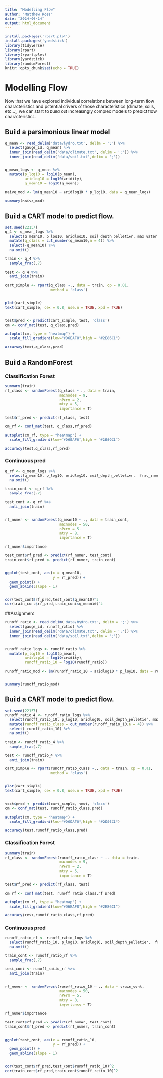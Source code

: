 ```yaml
---
title: "Modelling Flow"
author: "Matthew Ross"
date: "2024-04-24"
output: html_document
---
```


```r

install.packages('rpart.plot')
install.packages('yardstick')
library(tidyverse)
library(rpart)
library(rpart.plot)
library(yardstick)
library(randomForest)
knitr::opts_chunk$set(echo = TRUE)
```

# Modelling Flow

Now that we have explored individual correlations between long-term flow 
characteristics and potential drivers of those characteristics (climate,
soils, etc...), we can start to build out increasingly complex models
to predict flow characteristics. 



## Build a parsimonious linear model



```r

q_mean <- read_delim('data/hydro.txt', delim = ';') %>%
  select(gauge_id, q_mean) %>%
  inner_join(read_delim('data/climate.txt', delim = ';')) %>%
  inner_join(read_delim('data/soil.txt',delim = ';'))


q_mean_logs <- q_mean %>%
  mutate(p_log10 = log10(p_mean),
         aridlog10 = log10(aridity),
         q_mean10 = log10(q_mean))

naive_mod <- lm(q_mean10 ~ aridlog10 * p_log10, data = q_mean_logs)

summary(naive_mod)


```


## Build a CART model to predict flow. 
 

```r
set.seed(22157)
q_4 <- q_mean_logs %>%
  select(q_mean10, p_log10, aridlog10, soil_depth_pelletier, max_water_content, organic_frac, frac_snow,pet_mean) %>%
  mutate(q_class = cut_number(q_mean10,n = 4)) %>%
  select(-q_mean10) %>%
  na.omit()

train <- q_4 %>%
  sample_frac(.7)

test <- q_4 %>%
  anti_join(train)

cart_simple <- rpart(q_class ~., data = train, cp = 0.01,
                     method = 'class')


plot(cart_simple)
text(cart_simple, cex = 0.8, use.n = TRUE, xpd = TRUE)


test$pred <- predict(cart_simple, test, 'class')
cm <- conf_mat(test, q_class,pred)

autoplot(cm, type = "heatmap") +
  scale_fill_gradient(low="#D6EAF8",high = "#2E86C1")

accuracy(test,q_class,pred)
```


## Build a RandomForest



### Classification Forest

```r

summary(train)
rf_class <- randomForest(q_class ~ ., data = train, 
                         maxnodes = 9, 
                         nPerm = 2,
                         mtry = 5,
                         importance = T)

test$rf_pred <- predict(rf_class, test)

cm_rf <- conf_mat(test, q_class,rf_pred)

autoplot(cm_rf, type = "heatmap") +
  scale_fill_gradient(low="#D6EAF8",high = "#2E86C1")

accuracy(test,q_class,rf_pred)

```

### Continuous pred

```r
q_rf <- q_mean_logs %>%
  select(q_mean10, p_log10, aridlog10, soil_depth_pelletier,  frac_snow,pet_mean) %>%
  na.omit()

train_cont <- q_rf %>%
  sample_frac(.7)

test_cont <- q_rf %>%
  anti_join(train)


rf_numer <- randomForest(q_mean10 ~ ., data = train_cont, 
                         maxnodes = 50, 
                         nPerm = 5,
                         mtry = 8,
                         importance = T)

rf_numer$importance

test_cont$rf_pred <- predict(rf_numer, test_cont)
train_cont$rf_pred <- predict(rf_numer, train_cont)


ggplot(test_cont, aes(x = q_mean10,
                      y = rf_pred)) + 
  geom_point() + 
  geom_abline(slope = 1)


cor(test_cont$rf_pred,test_cont$q_mean10)^2
cor(train_cont$rf_pred,train_cont$q_mean10)^2

```


##Assignment


```r

runoff_ratio <- read_delim('data/hydro.txt', delim = ';') %>%
  select(gauge_id, runoff_ratio) %>%
  inner_join(read_delim('data/climate.txt', delim = ';')) %>%
  inner_join(read_delim('data/soil.txt',delim = ';'))


runoff_ratio_logs <- runoff_ratio %>%
  mutate(p_log10 = log10(p_mean),
         aridlog10 = log10(aridity),
         runoff_ratio_10 = log10(runoff_ratio))

runoff_ratio_mod <- lm(runoff_ratio_10 ~ aridlog10 * p_log10, data = runoff_ratio_logs)


summary(runoff_ratio_mod)

```


## Build a CART model to predict flow. 



```r
set.seed(22157)
runoff_ratio_4 <- runoff_ratio_logs %>%
  select(runoff_ratio_10, p_log10, aridlog10, soil_depth_pelletier, max_water_content, organic_frac, frac_snow,pet_mean) %>%
  mutate(runoff_ratio_class = cut_number(runoff_ratio_10,n = 4)) %>%
  select(-runoff_ratio_10) %>%
  na.omit()

train <- runoff_ratio_4 %>%
  sample_frac(.7)

test <- runoff_ratio_4 %>%
  anti_join(train)

cart_simple <- rpart(runoff_ratio_class ~., data = train, cp = 0.01,
                     method = 'class')


plot(cart_simple)
text(cart_simple, cex = 0.8, use.n = TRUE, xpd = TRUE)


test$pred <- predict(cart_simple, test, 'class')
cm <- conf_mat(test, runoff_ratio_class,pred)

autoplot(cm, type = "heatmap") +
  scale_fill_gradient(low="#D6EAF8",high = "#2E86C1")

accuracy(test,runoff_ratio_class,pred)
```




### Classification Forest

```r

summary(train)
rf_class <- randomForest(runoff_ratio_class ~ ., data = train, 
                         maxnodes = 9, 
                         nPerm = 2,
                         mtry = 5,
                         importance = T)

test$rf_pred <- predict(rf_class, test)

cm_rf <- conf_mat(test, runoff_ratio_class,rf_pred)

autoplot(cm_rf, type = "heatmap") +
  scale_fill_gradient(low="#D6EAF8",high = "#2E86C1")

accuracy(test,runoff_ratio_class,rf_pred)

```

### Continuous pred

```r
runoff_ratio_rf <- runoff_ratio_logs %>%
  select(runoff_ratio_10, p_log10, aridlog10, soil_depth_pelletier,  frac_snow,pet_mean) %>%
  na.omit()

train_cont <- runoff_ratio_rf %>%
  sample_frac(.7)

test_cont <- runoff_ratio_rf %>%
  anti_join(train)


rf_numer <- randomForest(runoff_ratio_10 ~ ., data = train_cont, 
                         maxnodes = 50, 
                         nPerm = 5,
                         mtry = 8,
                         importance = T)

rf_numer$importance

test_cont$rf_pred <- predict(rf_numer, test_cont)
train_cont$rf_pred <- predict(rf_numer, train_cont)


ggplot(test_cont, aes(x = runoff_ratio_10,
                      y = rf_pred)) + 
  geom_point() + 
  geom_abline(slope = 1)


cor(test_cont$rf_pred,test_cont$runoff_ratio_10)^2
cor(train_cont$rf_pred,train_cont$runoff_ratio_10)^2

```